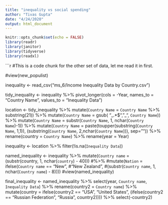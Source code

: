 ```yaml
---
title: "inequality vs social spending"
author: "Tivas Gupta"
date: "4/24/2020"
output: html_document
---
```


```r
knitr::opts_chunk$set(echo = FALSE)
library(readr)
library(janitor)
library(tidyverse)
library(readxl)
```

```r

#This is a code chunk for the other set of data, let me read it in first.


#view(new_populist)

inequality <- read_csv("ms_6/Income Inequality Data by Country.csv")


tidy_inequality <- inequality %>%
  pivot_longer(cols = -Year, 
               names_to = "Country Name", 
               values_to = "Inequality Data") 

location <- tidy_inequality %>%
  mutate(`Country Name` = `Country Name` %>%
                          substring(21)) %>%
  mutate(`Country Name` = gsub( "_.*$", "_", `Country Name`)) %>%
  mutate(`Country Name` = substr(`Country Name`, 
                                 1, 
                                 nchar(`Country Name`)-1)) %>%
  mutate(`Country Name` = paste(toupper(substring(`Country Name`, 1,1)),
                                (substring(`Country Name`, 2,nchar(`Country Name`))),
                                 sep="")) %>%
  rename(country = `Country Name`) %>%
  rename(year = Year)

inequality <- location %>%
  filter(!is.na(`Inequality Data`))

named_inequality <- inequality %>%
  mutate(`Country name` = (substr(country, 1, nchar(`country`) - 40))) #%>%
  #mutate(`Nation` = ifelse(`Country name` == "New", 
                           #"New Zealand", 
                           #(substr(`Country name`, 1, nchar(`Country name`) - 8)))) 
#view(named_inequality)

final_inequality <- named_inequality %>%
  select(year, `Country name`, `Inequality Data`) %>%
  rename(country2 = `Country name`) %>%
  mutate(country = ifelse(country2 == "USA", "United States", 
                          (ifelse(country2 == "Russian Federation", "Russia", country2)))) %>% 
  select(-country2)